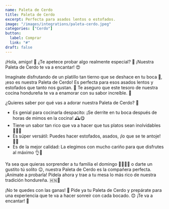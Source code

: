 ```yaml
---
name: Paleta de Cerdo
title: Paleta de Cerdo
excerpt: Perfecta para asados lentos o estofados.
image: "/images/integrations/paleta-cerdo.jpeg"
categories: ["Cerdo"]
button:
  label: Comprar
  link: "#"
draft: false
---
```

¡Hola, amigo! 👋 ¿Te apetece probar algo realmente especial? 🌟 ¡Nuestra Paleta de Cerdo te va a encantar! 😍

Imagínate disfrutando de un platillo tan tierno que se deshace en tu boca 🤤, ¡eso es nuestra Paleta de Cerdo! Es perfecta para esos asados lentos y estofados que tanto nos gustan. 🍖 Te aseguro que este tesoro de nuestra cocina hondureña te va a enamorar con su sabor increíble. 💖

¿Quieres saber por qué vas a adorar nuestra Paleta de Cerdo? 🤔

- Es genial para cocinarla despacito: ¡Se derrite en tu boca después de horas de mimos en la cocina! 🕰️😋
- Tiene un sabor tan rico que va a hacer que tus platos sean inolvidables 🌟👨‍🍳
- Es súper versátil: Puedes hacer estofados, asados, ¡lo que se te antoje! 🍲🔥
- Es de la mejor calidad: La elegimos con mucho cariño para que disfrutes al máximo 👌💯

Ya sea que quieras sorprender a tu familia el domingo 👨‍👩‍👧‍👦 o darte un gustito tú solito 😉, nuestra Paleta de Cerdo es la compañera perfecta. ¡Anímate a probarla! Pídela ahora y trae a tu mesa lo más rico de nuestra tradición hondureña. 🇭🇳🥘

¡No te quedes con las ganas! 🤩 Pide ya tu Paleta de Cerdo y prepárate para una experiencia que te va a hacer sonreír con cada bocado. 😊 ¡Te va a encantar! 🎉